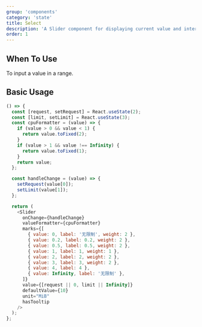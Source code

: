 ```yaml
---
group: 'components'
category: 'state'
title: Select
description: 'A Slider component for displaying current value and intervals in range.'
order: 1
---
```


## When To Use

To input a value in a range.

## Basic Usage

```js live=true
() => {
  const [request, setRequest] = React.useState(2);
  const [limit, setLimit] = React.useState(3);
  const cpuFormatter = (value) => {
    if (value > 0 && value < 1) {
      return value.toFixed(2);
    }
    if (value > 1 && value !== Infinity) {
      return value.toFixed(1);
    }
    return value;
  };

  const handleChange = (value) => {
    setRequest(value[0]);
    setLimit(value[1]);
  };

  return (
    <Slider
      onChange={handleChange}
      valueFormatter={cpuFormatter}
      marks={[
        { value: 0, label: '无限制', weight: 2 },
        { value: 0.2, label: 0.2, weight: 2 },
        { value: 0.5, label: 0.5, weight: 2 },
        { value: 1, label: 1, weight: 1 },
        { value: 2, label: 2, weight: 2 },
        { value: 3, label: 3, weight: 2 },
        { value: 4, label: 4 },
        { value: Infinity, label: '无限制' },
      ]}
      value={[request || 0, limit || Infinity]}
      defaultValue={10}
      unit="MiB"
      hasTooltip
    />
  );
};
```
